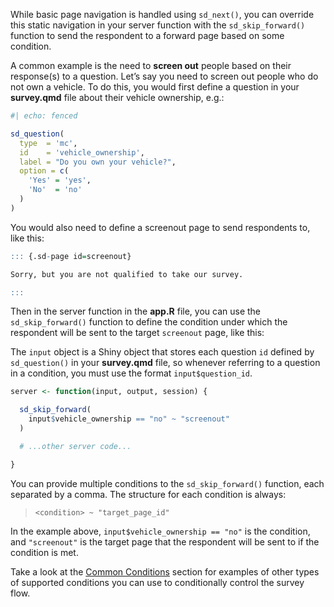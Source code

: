 While basic page navigation is handled using `sd_next()`, you can override this static navigation in your server function with the `sd_skip_forward()` function to send the respondent to a forward page based on some condition.

A common example is the need to **screen out** people based on their response(s) to a question. Let's say you need to screen out people who do not own a vehicle. To do this, you would first define a question in your **survey.qmd** file about their vehicle ownership, e.g.:

```r
#| echo: fenced

sd_question(
  type  = 'mc',
  id    = 'vehicle_ownership',
  label = "Do you own your vehicle?",
  option = c(
    'Yes' = 'yes',
    'No'  = 'no'
  )
)
```

You would also need to define a screenout page to send respondents to, like this:

```r
::: {.sd-page id=screenout}

Sorry, but you are not qualified to take our survey.

:::
```

Then in the server function in the **app.R** file, you can use the `sd_skip_forward()` function to define the condition under which the respondent will be sent to the target `screenout` page, like this:

::: {.callout-note}

The `input` object is a Shiny object that stores each question `id` defined by `sd_question()` in your **survey.qmd** file, so whenever referring to a question in a condition, you must use the format `input$question_id`.

:::

```r
server <- function(input, output, session) {

  sd_skip_forward(
    input$vehicle_ownership == "no" ~ "screenout"
  )

  # ...other server code...

}
```

You can provide multiple conditions to the `sd_skip_forward()` function, each separated by a comma. The structure for each condition is always:

> `<condition> ~ "target_page_id"`

In the example above, `input$vehicle_ownership == "no"` is the condition, and `"screenout"` is the target page that the respondent will be sent to if the condition is met.

Take a look at the [Common Conditions](conditional-logic.html#common-conditions) section for examples of other types of supported conditions you can use to conditionally control the survey flow.
